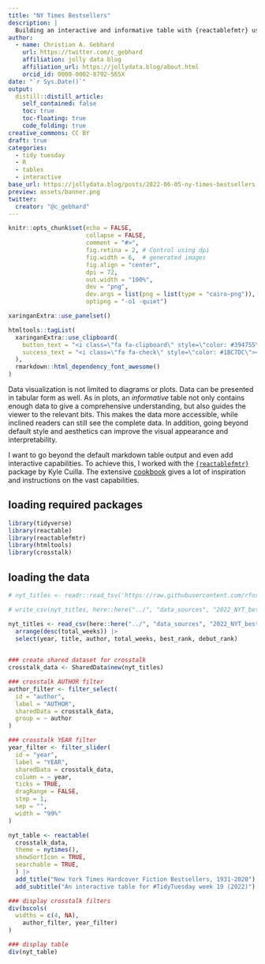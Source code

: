 ```yaml
---
title: "NY Times Bestsellers"
description: |
  Building an interactive and informative table with {reactablefmtr} using data on the top selling fiction books between 1931 and 2020.
author:
  - name: Christian A. Gebhard 
    url: https://twitter.com/c_gebhard
    affiliation: jolly data blog
    affiliation_url: https://jollydata.blog/about.html
    orcid_id: 0000-0002-8792-565X
date: "`r Sys.Date()`"
output:
  distill::distill_article:
    self_contained: false
    toc: true
    toc-floating: true
    code_folding: true
creative_commons: CC BY
draft: true
categories:
  - tidy tuesday
  - R
  - tables
  - interactive
base_url: https://jollydata.blog/posts/2022-06-05-ny-times-bestsellers
preview: assets/banner.png
twitter:
  creator: "@c_gebhard"
---
```



```r
knitr::opts_chunk$set(echo = FALSE, 
                      collapse = FALSE,
                      comment = "#>",
                      fig.retina = 2, # Control using dpi
                      fig.width = 6,  # generated images
                      fig.align = "center",
                      dpi = 72, 
                      out.width = "100%",
                      dev = "png",
                      dev.args = list(png = list(type = "cairo-png")),
                      optipng = "-o1 -quiet")

xaringanExtra::use_panelset()
```

```r
htmltools::tagList(
  xaringanExtra::use_clipboard(
    button_text = "<i class=\"fa fa-clipboard\" style=\"color: #394755\"></i>",
    success_text = "<i class=\"fa fa-check\" style=\"color: #1BC7DC\"></i>",
  ),
  rmarkdown::html_dependency_font_awesome()
)
```

Data visualization is not limited to diagrams or plots. Data can be presented in tabular form as well.
As in plots, an *informative* table not only contains enough data to give a comprehensive understanding, but also guides the viewer to the relevant bits. This makes the data more accessible, while inclined readers can still see the complete data. In addition, going beyond default style and aesthetics can improve the visual appearance and interpretability.

I want to go beyond the default markdown table output and even add interactive capabilities. To achieve this, I worked with the [`{reactablefmtr}`](https://kcuilla.github.io/reactablefmtr/index.html) package by Kyle Cuilla. The extensive [cookbook](https://kcuilla.github.io/reactablefmtr/articles/reactablefmtr_cookbook.html) gives a lot of inspiration and instructions on the vast capabilities.


## loading required packages

```r
library(tidyverse)
library(reactable)
library(reactablefmtr)
library(htmltools)
library(crosstalk)
```

## loading the data


```r
# nyt_titles <- readr::read_tsv('https://raw.githubusercontent.com/rfordatascience/tidytuesday/master/data/2022/2022-05-10/nyt_titles.tsv')

# write_csv(nyt_titles, here::here("../", "data_sources", "2022_NYT_bestsellers", "nyt_titles.csv"))

nyt_titles <- read_csv(here::here("../", "data_sources", "2022_NYT_bestsellers", "nyt_titles.csv")) |> 
  arrange(desc(total_weeks)) |> 
  select(year, title, author, total_weeks, best_rank, debut_rank)
  
```

```r

### create shared dataset for crosstalk
crosstalk_data <- SharedData$new(nyt_titles)

### crosstalk AUTHOR filter
author_filter <- filter_select(
  id = "author",
  label = "AUTHOR",
  sharedData = crosstalk_data,
  group = ~ author
)

### crosstalk YEAR filter
year_filter <- filter_slider(
  id = "year",
  label = "YEAR",
  sharedData = crosstalk_data,
  column = ~ year,
  ticks = TRUE,
  dragRange = FALSE,
  step = 1,
  sep = "",
  width = "99%"
)

nyt_table <- reactable(
  crosstalk_data, 
  theme = nytimes(),
  showSortIcon = TRUE,
  searchable = TRUE,
  ) |> 
  add_title("New York Times Hardcover Fiction Bestsellers, 1931-2020") |> 
  add_subtitle("An interactive table for #TidyTuesday week 19 (2022)")

### display crosstalk filters
div(bscols(
  widths = c(4, NA),
    author_filter, year_filter)
)

### display table
div(nyt_table)

```

